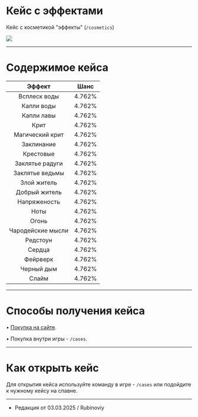 # Кейс с эффектами
Кейс с косметикой "эффекты" (```/cosmetics```)

<img src="https://api.etty.su/wiki/cases/effect/case.jpg" />

--------

# Содержимое кейса

| Эффект | Шанс |
| :---------: | :---------: |
| Всплеск воды | 4.762% |
| Капли воды | 4.762% |
| Капли лавы  | 4.762% |
| Крит | 4.762% |
| Магический крит | 4.762% |
| Заклинание | 4.762% |
| Крестовые | 4.762% |
| Заклятье радуги | 4.762% |
| Заклятье ведьмы | 4.762% |
| Злой житель | 4.762% |
| Добрый житель | 4.762% |
| Напряженость | 4.762% |
| Ноты | 4.762% |
| Огонь | 4.762% |
| Чародейские мысли | 4.762% |
| Редстоун | 4.762% |
| Сердца| 4.762% |
| Фейрверк | 4.762% |
| Черный дым | 4.762% |
| Слайм | 4.762% |

--------

# Способы получения кейса

 • [Покупка на сайте](https://www.etty.su).

 • Покупка внутри игры - ```/cases```.

--------

# Как открыть кейс

Для открытия кейса используйте команду в игре - ```/cases``` или подойдите к нужному кейсу на спавне.

--------

- Редакция от 03.03.2025 / Rubinoviy
